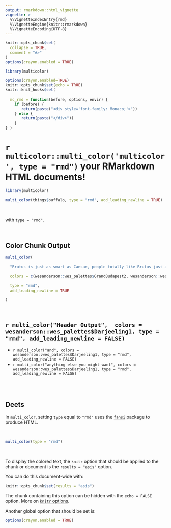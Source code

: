 ```yaml
---
output: rmarkdown::html_vignette
vignette: >
  %\VignetteIndexEntry{rmd}
  %\VignetteEngine{knitr::rmarkdown}
  %\VignetteEncoding{UTF-8}
---
```


```r
knitr::opts_chunk$set(
  collapse = TRUE,
  comment = "#>"
)
options(crayon.enabled = TRUE)
```

```r
library(multicolor)

options(crayon.enabled=TRUE)
knitr::opts_chunk$set(echo = TRUE)
knitr::knit_hooks$set(
  
  mc_rmd = function(before, options, envir) {
    if (before) {
       return(paste("<div style='font-family: Monaco;'>"))
    } else {
       return(paste("</div>"))
    }
} )
```


# `r multicolor::multi_color('multicolor', type = "rmd")` your RMarkdown HTML documents!


```r
library(multicolor)
```


<div style='font-family: Monaco; font-size = 0.8em'>

```r
multi_color(things$buffalo, type = "rmd", add_leading_newline = TRUE)
```

</div>

<br>

with `type = "rmd"`.

<br>

## Color Chunk Output


```r
multi_color(
  
  "Brutus is just as smart as Caesar, people totally like Brutus just as much as they like Caesar, and when did it become okay for one person to be the boss of everybody because that's not what Rome is about! We should totally just STAB CAESAR!",
  
  colors = c(wesanderson::wes_palettes$GrandBudapest2, wesanderson::wes_palettes$GrandBudapest2),
  
  type = "rmd",
  add_leading_newline = TRUE

)
```


<br> 

## `r multi_color("Header Output",  colors = wesanderson::wes_palettes$Darjeeling1, type = "rmd", add_leading_newline = FALSE)`

* `r multi_color("and", colors = wesanderson::wes_palettes$Darjeeling1, type = "rmd", add_leading_newline = FALSE)`
* `r multi_color("anything else you might want", colors = wesanderson::wes_palettes$Darjeeling1, type = "rmd", add_leading_newline = FALSE)`


<br>
<br>

## Deets

In `multi_color`, setting `type` equal to `"rmd"` uses the [`fansi`](https://github.com/brodieG/fansi) package to produce HTML.

<br>

```r
multi_color(type = "rmd")
```

<br>

To display the colored text, the `knitr` option that should be applied to the chunk or document is the `results = "asis"` option.

You can do this document-wide with:

```r
knitr::opts_chunk$set(results = "asis")
```

The chunk containing this option can be hidden with the `echo = FALSE` option. More on [`knitr` options](https://yihui.name/knitr/options/).

Another global option that should be set is:

```r
options(crayon.enabled = TRUE)
```

<br>
